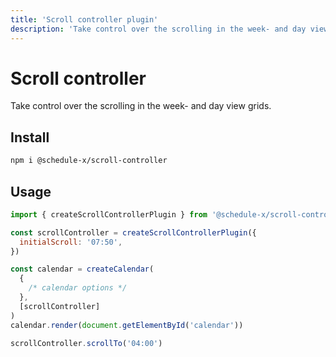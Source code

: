 ```yaml
---
title: 'Scroll controller plugin'
description: 'Take control over the scrolling in the week- and day view grids.'
---
```


# Scroll controller

Take control over the scrolling in the week- and day view grids.

## Install

```bash copy
npm i @schedule-x/scroll-controller
```

## Usage

```js
import { createScrollControllerPlugin } from '@schedule-x/scroll-controller'

const scrollController = createScrollControllerPlugin({
  initialScroll: '07:50',
})

const calendar = createCalendar(
  {
    /* calendar options */
  },
  [scrollController]
)
calendar.render(document.getElementById('calendar'))

scrollController.scrollTo('04:00')
```
